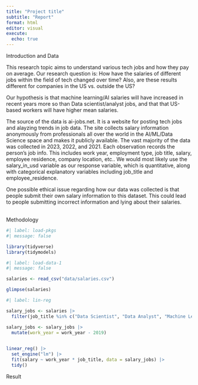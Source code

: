 ```yaml
---
title: "Project title"
subtitle: "Report"
format: html
editor: visual
execute:
  echo: true
---
```


Introduction and Data

This research topic aims to understand various tech jobs and how they pay on average. Our research question is: How have the salaries of different jobs within the field of tech changed over time? Also, are these results different for companies in the US vs. outside the US?

Our hypothesis is that machine learning/AI salaries will have increased in recent years more so than Data scientist/analyst jobs, and that that US-based workers will have higher mean salaries.

The source of the data is ai-jobs.net. It is a website for posting tech jobs and alayzing trends in job data. The site collects salary information anonymously from professionals all over the world in the AI/ML/Data Science space and makes it publicly available. The vast majority of the data was collected in 2023, 2022, and 2021. Each observation records the person's job info. This includes work year, employment type, job title, salary, employee residence, company location, etc.. We would most likely use the salary_in_usd variable as our response variable, which is quantitative, along with categorical explanatory variables including job_title and employee_residence.

One possible ethical issue regarding how our data was collected is that people submit their own salary information to this dataset. This could lead to people submitting incorrect information and lying about their salaries.

\
Methodology

```r
#| label: load-pkgs
#| message: false

library(tidyverse)
library(tidymodels)
```

```r
#| label: load-data-1
#| message: false

salaries <- read_csv("data/salaries.csv")

glimpse(salaries)
```

```r
#| label: lin-reg

salary_jobs <- salaries |>
  filter(job_title %in% c("Data Scientist", "Data Analyst", "Machine Learning Engineer"))

salary_jobs <- salary_jobs |>
  mutate(work_year = work_year - 2019)
  

linear_reg() |>
  set_engine("lm") |>
  fit(salary ~ work_year * job_title, data = salary_jobs) |>
  tidy()
```

Result
